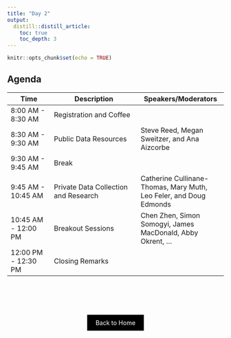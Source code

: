 ```yaml
---
title: "Day 2"
output: 
  distill::distill_article:
    toc: true
    toc_depth: 3
---
```


```r
knitr::opts_chunk$set(echo = TRUE)
```

## Agenda


| Time | Description | Speakers/Moderators | 
|--------|----------------|----------------|
| 8:00 AM - 8:30 AM    | Registration and Coffee                                              | |
| 8:30 AM - 9:30 AM    | Public Data Resources                                                | Steve Reed, Megan Sweitzer, and Ana Aizcorbe |
| 9:30 AM - 9:45 AM    | Break                                                                | |
| 9:45 AM - 10:45 AM   | Private Data Collection and Research                                 | Catherine Cullinane-Thomas, Mary Muth, Leo Feler, and Doug Edmonds |
| 10:45 AM - 12:00 PM  | Breakout Sessions                                                    | Chen Zhen, Simon Somogyi, James MacDonald, Abby Okrent, ... |
| 12:00 PM - 12:30 PM  | Closing Remarks                                                      | |





<!-- ################## -->

<div style="padding-bottom: 60px;"></div>

<!--===================================-->
<div style="text-align: center;">
  <a href="index.html" class="btn" style="background-color: black; color: white; padding: 10px 20px; text-align: center; text-decoration: none; display: inline-block;">Back to Home</a>
</div>






<!--

**As a reminder, we kindly ask that you follow these Zoom etiquette guidelines.**

1. Keep video on.

2. Use the "Raise Hand" feature.

3. Be on mute unless you're speaking.

4. Respect comments.

5. Ask for clarification in the chat.


## What to Expect

We will remain in the breakout groups for the next 50 minutes. The structure of the breakout room is as follows:

| Activity   | Time Allotted        |
|--------|----------------|
| Introductions  |    5 minutes   | 
| Activity #1   |   15 minutes     | 
| Activity #2    |  22 minutes      | 
| Reflection Questions   |  8 minutes   | 



## Introductions 

<span style="font-size: 20px; font-weight: bold;">**Total Time: 5 minutes**</span>

Welcome, everyone! Let's start off with a quick icebreaker. 

Please introduce yourself by sharing:

- Your name.

- The institution or organization you're affiliated with.

- Think of a paper you're currently working on. Share the dataset you're using and how you're accessing it.


## Activity #1 

<span style="font-size: 20px; font-weight: bold;">**Total Time: 15 minutes**</span>

In today’s rapidly evolving research landscape, the ability to quickly and effectively find relevant datasets can be the difference between publishing in a top field journal or spending months finding the right publication home; securing funding for that highly competitive research grant or not; and spending hours instead of days searching for the right dataset for your research project. 

We recognize the challenges associated with sorting through vast amounts of available datasets. Initiatives, like the one being featured today (DemocratizingData.ai), are being developed to simplify components of this process. These efforts require contributions from the community, which is why we have convened this workshop.

This first activity aims to explore these opportunities by conceptualizing an ideal tool for tracking dataset usage statistics. Understanding these statistics informs the public about the relevance and impact of various datasets, and provides information to researchers about the most widely-used (and under-utilized) resources for their work. 


### Thought Experiment

To conceptualize this ideal tool, we will go through a role-playing scenario.

**Scenario:** Assume you have become aware of a new (to you) dataset and you want to understand whether it is useful for your research and how others have used it.

**Objective:** We will walk through a series of questions to understand your decision-making process in determining the usefulness of this dataset to you.

**Instructions:** For answering the questions, we'll use Idea Boards, an online collaboration tool that allows participants to share their thoughts and insights through sticky notes. 

*Short tutorial on how to use an Idea Board.*

When instructed, please navigate to your group's Idea Board:

| Breakout Group   | Discussant  | Link to Idea Board | 
|--------|--------|----------------|
| Group 1  | Allie Bauman | [Idea Board 1](https://ideaboardz.com/for/Group%201/5295004){target="_blank"}         | 
| Group 2  | Rebecca Cleary | [Idea Board 2](https://ideaboardz.com/for/Group%202/5295006){target="_blank"}         | 
| Group 3  | Alessandro Bonanno | [Idea Board 3](https://ideaboardz.com/for/Group%203/5295007){target="_blank"}         | 
| Group 4  | Lauren Chenarides | [Idea Board 4](https://ideaboardz.com/for/Group%204/5295009){target="_blank"}         | 

#### A short guide on how to use Idea Boards:

- Navigate to the provided link to access our group’s Idea Board.

- Once there, you’ll find different columns, each corresponding to a specific question or part of our discussion.

- To add your input, click on the ‘Add Sticky’ button (the green plus sign) in the column where you want to post your sticky note.

- You will see a new sticky note appear - start typing your comment.

- Feel free to move your notes around, edit them as the discussion evolves, or "up vote" sticky notes written by others in your group.


### Questions

**Scenario:** Assume you have become aware of a new (to you) dataset and you want to understand whether it is useful for your research and how others have used it.

1. What key pieces of information would you want to know about the usage of this dataset?

    - Add your responses as sticky notes to the "Pieces of Information" Idea Board. 
    - Time: 3 minutes

2. Are there tools / resources that can provide you with the information you want?  

    - Add your responses as sticky notes to the "Tools / Resources" Idea Board. 
    - Time: 3 minutes

3. What features does, or should, a tool / resource have to help you decide if the dataset is useful? 

    - Add your responses as sticky notes to the "Features" Idea Board. 
    - Time: 3 minutes
    

### Quick Poll

<iframe src="https://docs.google.com/forms/d/e/1FAIpQLSfdnKX47weC9VLq76sE34F7qCVHoKQtYLIEmlUaDhKl1KT8pw/viewform?embedded=true" width="640" height="1083" frameborder="0" marginheight="0" marginwidth="0">Loading…</iframe>

*[Link to poll](https://forms.gle/xSY1q7oLGKZ7CfAk9){target="_blank"}*


## Activity #2 

<span style="font-size: 20px; font-weight: bold;">**Total Time: 30 minutes**</span>

For the next activity, we will walk you through a prototype dashboard that provides data usage information about USDA datasets. ([Access the dashboard here.](https://democratizingdata.ai/agencies/usda-landing/usda-pubs/){target="_blank"})

The primary functions of the dashboard include:

- Identifying users of USDA-produced datasets by region, institution, and field

- Providing information on publications and citations featuring USDA-produced datasets

### Dashboard Walkthrough

<span style="font-size: 20px; font-weight: bold;">**Time: 7 minutes**</span>

Let's walk through the dashboard using an example dataset: **Farm to School Census**. This will help everyone familiarize themselves with the dashboard and the types of questions we will be exploring. Please note that there are many features of this dashboard, so the purpose of this tutorial is to give you a framework of how to use the tool. You will have the opportunity to explore this dashboard in greater depth on your own.

<iframe src="https://scribehow.com/embed/USDA_Democratizing_Data_Dashboard_Walkthrough__FR1eu5ANT-CNix1Z0VTaxg" width="100%" height="640" allowfullscreen frameborder="0"></iframe>

*The guide above walks through the current version of the Democratizing Data dashboard.*  


#### Questions

| Task | Task Description                                                                                   | Answer                                                                       |
|-------------|----------------------------------------------------------------------------------------------------|------------------------------------------------------------------------------|
| 1           | Locate your dataset: Navigate to where you can filter USDA-produced datasets.             | Select "Farm to School Census" for this tutorial                  |
| 2           | Identify an expert: Who can we ask for help?                                                       | Becca Jablonski                                                              |
| 3           | Identify five papers: What papers can we read that have used this dataset?                         | Big Hunger                                                                   |
| 4           | Explore publications by citation count: What journal has the most publications using this dataset? | Journal of Hunger and Environmental Nutrition                                |
| 5           | Explore publications by specific sub-field: What journals in Ag Econ have published manuscripts using this dataset?       | Go to "All Science Journal Classification Subfields", select "Economics and Econometrics" |


<details>
  <summary><strong>Democratizing Data User Guide</strong></summary>
  <iframe src="https://democratizingdata.gitbook.io/userguide/09-usagedashboard" width="100%" height="640" allowfullscreen frameborder="0"></iframe>

  *The guide above provides additional information developed by the Democratizing Data team. [Link to guide](https://democratizingdata.gitbook.io/userguide/09-usagedashboard){target="_blank"}* 
</details>

### On Your Own

<span style="font-size: 20px; font-weight: bold;">**Time: 15 minutes**</span>

**Overview:** Now you will explore the utility and functionality of the prototype dashboard on your own. This activity is designed to highlight different aspects of the dashboard and how you can use it to collect data usage statistics.

**Objective:** To assess the relevance and usefulness of the statistics provided by the prototype dashboard, and to evaluate how effectively the dashboard meets the needs of a research-oriented user community, focusing specifically on the statistics collected and displayed.

**Group Assignments:** Each group will focus on a different dataset. Answer the same set of questions as we have practiced with the Farm to School Census. Please navigate the dashboard on your own. The datasets for each group are as follows:

| Breakout Group   | Discussant   | Assigned Dataset | 
|--------|--------|----------------|
| Group 1  |   Allie Bauman | Census of Agriculture      | 
| Group 2  |   Rebecca Cleary | FoodAPS      | 
| Group 3  |   Alessandro Bonanno | Current Population Survey -- Food Security Supplement      | 
| Group 4  |   Lauren Chenarides | Food Access Research Atlas      | 

<center><span style="font-size: 20px; font-weight: bold;">[**>>>Link to Dashboard<<<**](https://democratizingdata.ai/agencies/usda-landing/usda-pubs/){target="_blank"}</span></center><br>


#### Questions

Respond to the series of questions to uncover detailed data usage statistics. After completing the tasks, we will regroup to share insights and discuss your experiences.

**As you navigate the dashboard to answer the questions, please make use of the chat feature in Zoom to provide comments, in real time, about your experience. Our note takers will be collecting your feedback.**

1. **Locate your assigned dataset:** Navigate to the location on the page where you can filter USDA-produced datasets.

- **Prompt:** As you filter through the datasets, please describe the ease or difficulty you encounter in locating your assigned dataset. Are the filtering options intuitive? Share any suggestions via the Zoom chat.

2. **Identify an expert:** Who can we ask for help?

- **Prompt:** When identifying an expert to consult about the dataset, please note how accessible this information is on the dashboard. Is the contact information sufficiently detailed? Do you know someone who has used this dataset? Can you find this person in the list? How could this feature be enhanced to better support your research needs?

3. **Identify five papers:** What papers can we read that have used this dataset?

- **Prompt:** As you search for papers that have used this dataset, comment on the search functionality. Is the information easy to find? Are the search results well-organized and relevant? Please provide specific examples of any challenges you face.

4. **Explore publications by citation count:** What journal has the most publications featuring this dataset? What journal has the most citations featuring this dataset?

- **Prompt:** As you examine the journals ranked by publication or citation count, please evaluate how this information helps you assess the impact of the dataset. Are these metrics clear and useful? Suggest how this feature could be more informative.

5. **Explore publications by specific sub-field:** What other journals, related to Agricultural Economics, have published manuscripts using this dataset?

- **Prompt:** Review the journals related to Agricultural Economics using the "Classification and Research Areas" sub-fields. Do you find the segmentation by sub-field helpful? Please discuss any gaps or additional sub-fields that should be included to refine this tool.

6. **Explore classifications and research areas:** From the dropdown list in the "Classification and Research Areas" section of the dashboard, which classification schema do you find most relevant to your work? 

- **Prompt:** Reflect on the relevance of the current classification schema to your work. Are there terms or classifications missing that could enhance the dashboard’s utility? Suggest any other terms or classifications that you believe would better represent or describe the research disciplines related to this dataset.

7. **Explore additional dashboard components:** Investigate other features and statistics available on the dashboard that have not been covered in the previous questions. 

- **Prompt:** As you explore other components of the dashboard, please comment on any statistics or features you find particularly insightful, or features that would improve the utility of the dashboard. How do these components contribute to your understanding of the dataset's usage? Please provide feedback on any additional insights you discover during your exploration. Share how these elements could enhance your understanding or usage of the dataset. 
   
### Reflection Questions

<span style="font-size: 20px; font-weight: bold;">**Time: 8 minutes**</span>

**After you have gone through the dashboard and answered the questions, let's review the following questions as a group. Note takers, please document the responses to share with the larger group.**

  1. What features of the dashboard did you find particularly useful or surprising?
  2. What limitations or problems did you encounter while navigating the dashboard?
  3. What features would you add to the dashboard?
  4. Is there anything else that you would like to share about your experience using the dashboard?

Thank you for sharing. We will now reconvene with the rest of the participants to share your reflections from these activities.

-->




<!--===================================
<div style="text-align: center;">
  <a href="scenario.html" class="btn" style="background-color: black; color: white; padding: 10px 20px; text-align: center; text-decoration: none; display: inline-block;">Go to Activity #2</a>
</div>

<!-- Back to Top Button 
<div id="back-to-top" style="position: fixed; bottom: 20px; right: 20px; display: none;">
  <a href="#top" onclick="document.body.scrollTop = 0; document.documentElement.scrollTop = 0; return false;" style="text-decoration: none; color: white; background-color: black; padding: 10px;">Back to Top</a>
</div>

<script>
window.onscroll = function() {scrollFunction()};

function scrollFunction() {
  if (document.body.scrollTop > 20 || document.documentElement.scrollTop > 20) {
    document.getElementById("back-to-top").style.display = "block";
  } else {
    document.getElementById("back-to-top").style.display = "none";
  }
}
</script>
-->

<!--===================================-->

<!-- **********OLD TEXT**********
5. Consider a feature that has direct links to research articles using the suggested datasets.
   - How valuable would this feature be in making your decision?
   - In what ways could this information offer insights?
   - Would knowing this answer influence your choice of dataset?
   
### Reflect on Your Current Process

1. **Identify Your Needs**
   - Reflect on the last time you were in search of data for your research. What were the key pieces of information you were trying to find?
   - Modality: List - white board with sticky notes (on your own)
   - Time Limit: 
   

2. **Understand Your Motivations**
   - Why were you searching for this data? 
   - What questions were you asking yourself during this process?
   - Modality: Discussion (while looking at the list)
   - Time Limit: 
   
   Examples:
     - Were you looking to see how others have used the dataset?
     - Were you curious about the publications or researchers associated with the dataset?

### Envisioning the Ideal Tool

3. **Time-Saving Features**
   - Given the piece of information in question #1, what feature would save you time or enhance your search to find the ideal dataset? 
   - How would this features change your research process?
   - Modality: Board that is discussion-based
   - Time Limit: *how do we get at this quickly while brainstorming?*

4. **Broadening Your Research Network**
   - Consider how a tool that identifies data experts and institutions involved in similar research areas could impact your work. 
   - Would this facilitate collaboration? 
   - Would it offer new insights?
   - Modality: Poll

5. **Access to Publications**
   - How valuable would it be to have direct links to research articles using specific USDA datasets? 
   - Would this influence your choice of datasets?
   - Modality: Poll
   

Through this first activity, we will delve into how such a tool could transform your research workflows, enhance collaboration opportunities, and significantly improve research outcomes.

***Imagine a tool that could instantly reveal the datasets, researchers, institutions, and focus areas behind the publications driving your research. How much time could you save, and how could this change the way you approach your research?***
As we begin this thought experiment, consider yourself not just as a user, but as a key contributor whose insights could significantly influence the development of this dashboard.

- What additional functionalities would you like to see in this tool?
-->
<!--
<div class="row"> 
<div class="col-4"> <a href="scenario1.html" class="btn btn-primary btn-block">Group 1</a> </div> 
<div class="col-4"> <a href="scenario2.html" class="btn btn-primary btn-block">Group 2</a> </div> 
<div class="col-4"> <a href="scenario3.html" class="btn btn-primary btn-block">Group 3</a> </div> 
<div class="col-4"> <a href="scenario4.html" class="btn btn-primary btn-block">Group 4</a> </div> 
</div> <br>
-->


